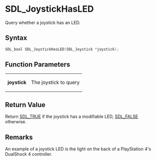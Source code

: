 = SDL_JoystickHasLED =

Query whether a joystick has an LED.

== Syntax ==

<syntaxhighlight lang='c'>
SDL_bool SDL_JoystickHasLED(SDL_Joystick *joystick);
</syntaxhighlight>

== Function Parameters ==

{|
|'''joystick'''
|The joystick to query
|}

== Return Value ==

Return [[SDL_TRUE]] if the joystick has a modifiable LED, [[SDL_FALSE]]
otherwise.

== Remarks ==

An example of a joystick LED is the light on the back of a PlayStation 4's
DualShock 4 controller.


